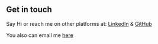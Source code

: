 ## Get in touch 

Say Hi or reach me on other platforms at: [LinkedIn](www.linkedin.com/in/jason-aw-han-wei) & [GitHub](https://github.com/jasonaw98)

You also can email me [here](<jason_aw1998@hotmail.com>) 
